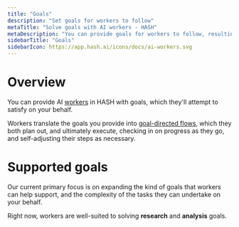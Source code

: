 ```yaml
---
title: "Goals"
description: "Set goals for workers to follow"
metaTitle: "Solve goals with AI workers - HASH"
metaDescription: "You can provide goals for workers to follow, resulting in them performing tasks automatically on your behalf."
sidebarTitle: "Goals"
sidebarIcon: https://app.hash.ai/icons/docs/ai-workers.svg
---
```


# Overview

You can provide AI [workers](/guide/workers) in HASH with goals, which they'll attempt to satisfy on your behalf.

Workers translate the goals you provide into [goal-directed flows](/guide/flows), which they both plan out, and ultimately execute, checking in on progress as they go, and self-adjusting their steps as necessary.

# Supported goals

Our current primary focus is on expanding the kind of goals that workers can help support, and the complexity of the tasks they can undertake on your behalf.

Right now, workers are well-suited to solving **research** and **analysis** goals.
